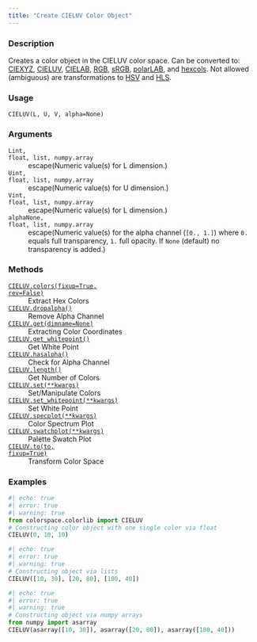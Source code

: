 ```yaml
---
title: "Create CIELUV Color Object"
---
```


### Description

Creates a color object in the CIELUV color space.
Can be converted to: [CIEXYZ](colorspace.colorlib.CIEXYZ.qmd), [CIELUV](colorspace.colorlib.CIELUV.qmd),
[CIELAB](colorspace.colorlib.CIELAB.qmd), [RGB](colorspace.colorlib.RGB.qmd), [sRGB](colorspace.colorlib.sRGB.qmd),
[polarLAB](colorspace.colorlib.polarLAB.qmd), and [hexcols](colorspace.colorlib.hexcols.qmd).
Not allowed (ambiguous) are transformations to [HSV](colorspace.colorlib.HSV.qmd) and [HLS](colorspace.colorlib.HLS.qmd).

### Usage

<pre><code class='language-python'>CIELUV(L, U, V, alpha=None)</code></pre>

### Arguments

<dl class="pyp-list param-list">
  <dt style = "white-space: nowrap; font-family: monospace; vertical-align: top">
   <code id="colorspace.colorlib.CIELUV:L">L</code><code class="argument-class">int, float, list, numpy.array</code>
  </dt>
 <dd>escape(Numeric value(s) for L dimension.)</dd>
  <dt style = "white-space: nowrap; font-family: monospace; vertical-align: top">
   <code id="colorspace.colorlib.CIELUV:U">U</code><code class="argument-class">int, float, list, numpy.array</code>
  </dt>
 <dd>escape(Numeric value(s) for U dimension.)</dd>
  <dt style = "white-space: nowrap; font-family: monospace; vertical-align: top">
   <code id="colorspace.colorlib.CIELUV:V">V</code><code class="argument-class">int, float, list, numpy.array</code>
  </dt>
 <dd>escape(Numeric value(s) for L dimension.)</dd>
  <dt style = "white-space: nowrap; font-family: monospace; vertical-align: top">
   <code id="colorspace.colorlib.CIELUV:alpha">alpha</code><code class="argument-class">None, float, list, numpy.array</code>
  </dt>
 <dd>escape(Numeric value(s) for the alpha
channel (`[0., 1.]`) where `0.` equals full transparency, `1.` full
opacity. If `None` (default) no transparency is added.)</dd>
</dl>

### Methods

<dl class="pyp-list method-list">
    <dt style = "white-space: nowrap; font-family: monospace; vertical-align: top">
       <code>[CIELUV.colors(fixup=True, rev=False)](colorspace.colorlib.CIELUV.colors.qmd)</code>
    </dt>
    <dd>Extract Hex Colors</dd>
    <dt style = "white-space: nowrap; font-family: monospace; vertical-align: top">
       <code>[CIELUV.dropalpha()](colorspace.colorlib.CIELUV.dropalpha.qmd)</code>
    </dt>
    <dd>Remove Alpha Channel</dd>
    <dt style = "white-space: nowrap; font-family: monospace; vertical-align: top">
       <code>[CIELUV.get(dimname=None)](colorspace.colorlib.CIELUV.get.qmd)</code>
    </dt>
    <dd>Extracting Color Coordinates</dd>
    <dt style = "white-space: nowrap; font-family: monospace; vertical-align: top">
       <code>[CIELUV.get_whitepoint()](colorspace.colorlib.CIELUV.get_whitepoint.qmd)</code>
    </dt>
    <dd>Get White Point</dd>
    <dt style = "white-space: nowrap; font-family: monospace; vertical-align: top">
       <code>[CIELUV.hasalpha()](colorspace.colorlib.CIELUV.hasalpha.qmd)</code>
    </dt>
    <dd>Check for Alpha Channel</dd>
    <dt style = "white-space: nowrap; font-family: monospace; vertical-align: top">
       <code>[CIELUV.length()](colorspace.colorlib.CIELUV.length.qmd)</code>
    </dt>
    <dd>Get Number of Colors</dd>
    <dt style = "white-space: nowrap; font-family: monospace; vertical-align: top">
       <code>[CIELUV.set(**kwargs)](colorspace.colorlib.CIELUV.set.qmd)</code>
    </dt>
    <dd>Set/Manipulate Colors</dd>
    <dt style = "white-space: nowrap; font-family: monospace; vertical-align: top">
       <code>[CIELUV.set_whitepoint(**kwargs)](colorspace.colorlib.CIELUV.set_whitepoint.qmd)</code>
    </dt>
    <dd>Set White Point</dd>
    <dt style = "white-space: nowrap; font-family: monospace; vertical-align: top">
       <code>[CIELUV.specplot(**kwargs)](colorspace.colorlib.CIELUV.specplot.qmd)</code>
    </dt>
    <dd>Color Spectrum Plot</dd>
    <dt style = "white-space: nowrap; font-family: monospace; vertical-align: top">
       <code>[CIELUV.swatchplot(**kwargs)](colorspace.colorlib.CIELUV.swatchplot.qmd)</code>
    </dt>
    <dd>Palette Swatch Plot</dd>
    <dt style = "white-space: nowrap; font-family: monospace; vertical-align: top">
       <code>[CIELUV.to(to, fixup=True)](colorspace.colorlib.CIELUV.to.qmd)</code>
    </dt>
    <dd>Transform Color Space</dd>
</dl>


### Examples

```python
#| echo: true
#| error: true
#| warning: true
from colorspace.colorlib import CIELUV
# Constructing color object with one single color via float
CIELUV(0, 10, 10)
```

```python
#| echo: true
#| error: true
#| warning: true
# Constructing object via lists
CIELUV([10, 30], [20, 80], [100, 40])
```

```python
#| echo: true
#| error: true
#| warning: true
# Constructing object via numpy arrays
from numpy import asarray
CIELUV(asarray([10, 30]), asarray([20, 80]), asarray([100, 40]))
```



